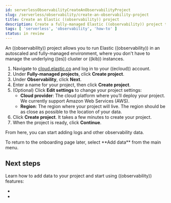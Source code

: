 ```yaml
---
id: serverlessObservabilityCreateAnObservabilityProject
slug: /serverless/observability/create-an-observability-project
title: Create an Elastic ((observability)) project
description: Create a fully-managed Elastic ((observability)) project to monitor the health of your applications.
tags: [ 'serverless', 'observability', 'how-to' ]
status: in review
---
```


<DocBadge template="technical preview" />
An ((observability)) project allows you to run Elastic ((observability)) in an autoscaled and fully-managed environment,
where you don't have to manage the underlying ((es)) cluster or ((kib)) instances.

1. Navigate to [cloud.elastic.co](https://cloud.elastic.co/) and log in to your ((ecloud)) account.
1. Under **Fully-managed projects**, click **Create project**.
1. Under **Observability**, click **Next**.
1. Enter a name for your project, then click **Create project**.
1. (Optional) Click **Edit settings** to change your project settings:
    * **Cloud provider**: The cloud platform where you’ll deploy your project. We currently support Amazon Web Services (AWS).
    * **Region**: The region where your project will live. The region should be as close as possible to the location of your data.
1. Click **Create project**. It takes a few minutes to create your project.
1. When the project is ready, click **Continue**.

From here, you can start adding logs and other observability data.

<DocCallOut title="Tip">
    To return to the onboarding page later, select **Add data** from the main menu.
</DocCallOut>

## Next steps

Learn how to add data to your project and start using ((observability)) features:

* <DocLink id="serverlessObservabilityGetStartedWithLogs"/>
* <DocLink id="serverlessObservabilityApmGetStarted"/>

